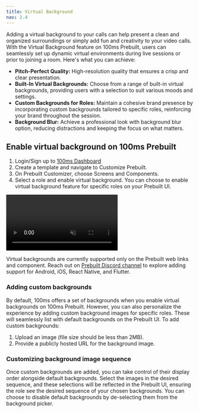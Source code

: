 ```yaml
---
title: Virtual Background
nav: 2.4
---
```


Adding a virtual background to your calls can help present a clean and organized surroundings or simply add fun and creativity to your video calls. With the Virtual Background feature on 100ms Prebuilt, users can seamlessly set up dynamic virtual environments during live sessions or prior to joining a room. Here's what you can achieve:

- **Pitch-Perfect Quality:** High-resolution quality that ensures a crisp and clear presentation.
- **Built-In Virtual Backgrounds:** Choose from a range of built-in virtual backgrounds, providing users with a selection to suit various moods and settings.
- **Custom Backgrounds for Roles:** Maintain a cohesive brand presence by incorporating custom backgrounds tailored to specific roles, reinforcing your brand throughout the session.
- **Background Blur:** Achieve a professional look with background blur option, reducing distractions and keeping the focus on what matters.

## Enable virtual background on 100ms Prebuilt

1. Login/Sign up to [100ms Dashboard](https://dashboard.100ms.live/dashboard)
2. Create a template and navigate to Customize Prebuilt.
3. On Prebuilt Customizer, choose Screens and Components.
4. Select a role and enable virtual background. You can choose to enable virtual background feature for specific roles on your Prebuilt UI.


<video loop="true" autoplay="autoplay" id="vid" muted>
<source src="/docs/docs/v2/vb-setup.mp4" type="video/mp4" />
</video>

<Note title ="Platform Support">

Virtual backgrounds are currently supported only on the Prebuilt web links and component. Reach out on [Prebuilt Discord channel](https://discord.com/channels/843749923060711464/1145960444230647808) to explore adding support for Android, iOS, React Native, and Flutter.

</Note>

### Adding custom backgrounds

By default, 100ms offers a set of backgrounds when you enable virtual backgrounds on 100ms Prebuilt. However, you can also personalize the experience by adding custom background images for specific roles. These will seamlessly list with default backgrounds on the Prebuilt UI. To add custom backgrounds:

1. Upload an image (file size should be less than 2MB).
2. Provide a publicly hosted URL for the background image.


### Customizing background image sequence

Once custom backgrounds are added, you can take control of their display order alongside default backgrounds. Select the images in the desired sequence, and these selections will be reflected in the Prebuilt UI, ensuring the role see the desired sequence of your chosen backgrounds. You can choose to disable default backgrounds by de-selecting them from the background picker.

